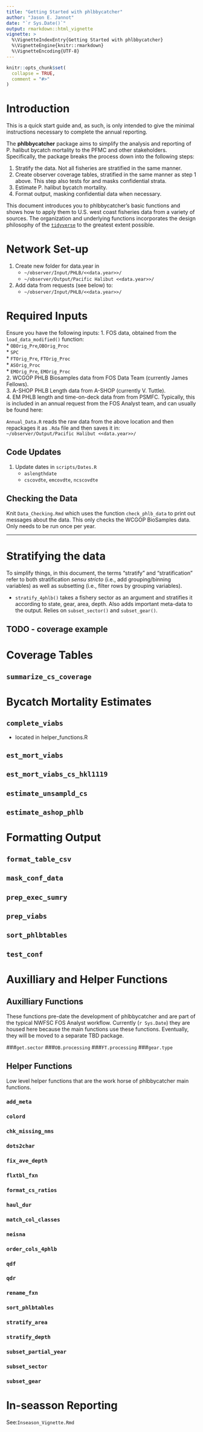 ```yaml
---
title: "Getting Started with phlbbycatcher"
author: "Jason E. Jannot"
date: "`r Sys.Date()`"
output: rmarkdown::html_vignette
vignette: >
  %\VignetteIndexEntry{Getting Started with phlbbycatcher}
  %\VignetteEngine{knitr::rmarkdown}
  %\VignetteEncoding{UTF-8}
---
```


```r
knitr::opts_chunk$set(
  collapse = TRUE,
  comment = "#>"
)
```
# Introduction
This is a quick start guide and, as such, is only intended to give the minimal instructions necessary to complete the annual reporting.

The **phlbbycatcher** package aims to simplify the analysis and reporting of P. halibut bycatch mortality to the PFMC and other stakeholders.  Specifically, the package breaks the process down into the following steps:

 1. Stratify the data.  Not all fisheries are stratified in the same manner.
 2. Create observer coverage tables, stratified in the same manner as step 1 above.  This step also tests for and masks confidential strata.
 3. Estimate P. halibut bycatch mortality.
 4. Format output, masking confidential data when necessary.
 
 This document introduces you to phlbbycatcher's basic functions and shows how to apply them to U.S. west coast fisheries data from a variety of sources. The organization and underlying functions incorporates the design philosophy of the [`tidyverse`](https://www.tidyverse.org/) to the greatest extent possible.

# Network Set-up
1. Create new folder for data.year in 
    * `~/observer/Input/PHLB/<<data.year>>/`
    * `~/observer/Output/Pacific Halibut <<data.year>>/`
2. Add data from requests (see below) to:
    * `~/observer/Input/PHLB/<<data.year>>/`
    
# Required Inputs
Ensure you have the following inputs:
 1. FOS data, obtained  from the `load_data_modified()` function:    
 * `OBOrig_Pre`,`OBOrig_Proc`    
 * `SPC`    
 * `FTOrig_Pre`, `FTOrig_Proc`    
 * `ASOrig_Proc`    
 * `EMOrig_Pre`, `EMOrig_Proc`    
 2. WCGOP PHLB Biosamples data from FOS Data Team (currently James Fellows).    
 3. A-SHOP PHLB Length data from A-SHOP (currently V. Tuttle).    
 4. EM PHLB length and time-on-deck data from from PSMFC.  Typically, this is included in an annual request from the FOS Analyst team, and can usually be found here: 

<!-- FIX THIS PATH to complete #4 above -->
<!-- `FRAM/Observer/observer/` -->

 `Annual_Data.R` reads the raw data from the above location and then repackages it as `.Rda` file and then saves it in:    
 `~/observer/Output/Pacific Halibut <<data.year>>/`

## Code Updates
1. Update dates in `scripts/Dates.R`
    * `aslengthdate`
    * `cscovdte`, `emcovdte`, `ncscovdte`

<!-- Specifically (as a quick reference): -->
<!-- 1. Request WCGOP data from FOS Database manager (currently James Fellows) -->
<!-- 2. Request At-Sea Hake PHLB Length data from A-SHOP. -->
<!-- 3. Update `/scripts/Dates.R/aslengthdate` object to match the date on the end of the A-SHOP data files that were provided by the A-SHOP data manager. -->
<!-- 4. Ensure that P. halibut EM data has been requested. -->

<!-- 8. Knit -->

<!-- The remainder of this vingnette goes into more detail about each step, scripts, and functions. -->

## Checking the Data
Knit `Data_Checking.Rmd` which uses the function `check_phlb_data` to print out messages about the data.  This only checks the WCGOP BioSamples data.  Only needs to be run once per year.

***

# Stratifying the data
 
To simplify things, in this document, the terms "stratify" and "stratification" refer to both stratification *sensu stricto* (i.e., add grouping/binning variables) as well as subsetting (i.e., filter rows by grouping variables).

* `stratify_4phlb()` takes a fishery sector as an argument and stratifies it according to state, gear, area, depth. Also adds important meta-data to the output.  Relies on `subset_sector()` and `subset_gear()`. 

## TODO - coverage example
# Coverage Tables
## `summarize_cs_coverage`

# Bycatch Mortality Estimates
## `complete_viabs`
* located in helper_functions.R

## `est_mort_viabs`
## `est_mort_viabs_cs_hkl1119`
## `estimate_unsampld_cs`
## `estimate_ashop_phlb`


# Formatting Output

## `format_table_csv`
## `mask_conf_data`
## `prep_exec_sumry`
## `prep_viabs`
## `sort_phlbtables`
## `test_conf`

# Auxilliary and Helper Functions
## Auxilliary Functions
These functions pre-date the development of phlbbycatcher and are part of the typical NWFSC FOS Analyst workflow.  Currently (`r Sys.Date`) they are housed here because the main functions use these functions.  Eventually, they will be moved to a separate TBD package.

###`get.sector`
###`OB.processing`
###`FT.processing`
###`gear.type`

## Helper Functions
Low level helper functions that are the work horse of phlbbycatcher main functions.

### `add_meta`
### `colord`
### `chk_missing_nms`
### `dots2char` 
### `fix_ave_depth`
### `flxtbl_fxn`
### `format_cs_ratios`
### `haul_dur`
### `match_col_classes`
### `neisna`
### `order_cols_4phlb`
### `qdf`
### `qdr`
### `rename_fxn`
### `sort_phlbtables`
### `stratify_area`
### `stratify_depth`
### `subset_partial_year` 
### `subset_sector`
### `subset_gear`


# In-seasson Reporting
 See:`Inseason_Vignette.Rmd`
